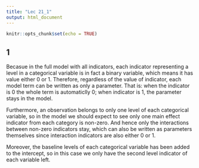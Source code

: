 ---
title: "Lec 21_1"
output: html_document
---

```{r setup, include=FALSE}
knitr::opts_chunk$set(echo = TRUE)
```

## 1

Becasue in the full model with all indicators, each indicator representing a level in a categorical variable is in fact a binary variable, which means it has value either 0 or 1. Therefore, regardless of the value of indicator, each model term can be written as only a parameter. That is: when the indicator is 0 the whole term is automaticlly 0; when indicator is 1, the parameter stays in the model. 


Furthermore, an observation belongs to only one level of each categorical variable, so in the model we should expect to see only one main effect indicator from each category is non-zero. And hence only the interactions between non-zero indicators stay, which can also be written as parameters themselves since interaction indicators are also either 0 or 1. 


Moreover, the baseline levels of each categorical variable has been added to the intercept, so in this case we only have the second level indicator of each variable left.  

